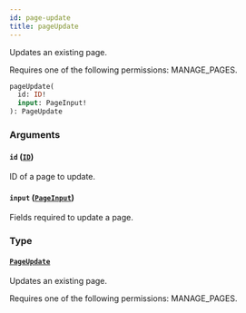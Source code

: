 ```yaml
---
id: page-update
title: pageUpdate
---
```



Updates an existing page. 

Requires one of the following permissions: MANAGE_PAGES.

```graphql
pageUpdate(
  id: ID!
  input: PageInput!
): PageUpdate
```


### Arguments

#### `id` ([`ID`](../../../developer/api-reference/scalars/id))

ID of a page to update.


#### `input` ([`PageInput`](../../../developer/api-reference/inputs/page-input))

Fields required to update a page.


### Type

#### [`PageUpdate`](../../../developer/api-reference/objects/page-update) 

Updates an existing page. 

Requires one of the following permissions: MANAGE_PAGES.




